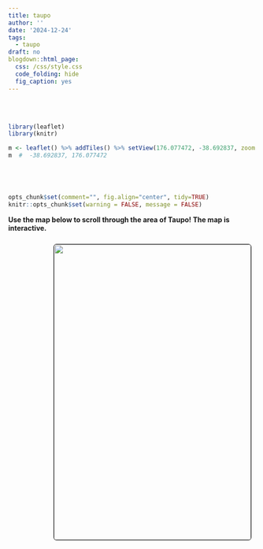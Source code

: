 ```yaml
---
title: taupo
author: ''
date: '2024-12-24'
tags:
  - taupo
draft: no
blogdown::html_page:
  css: /css/style.css
  code_folding: hide
  fig_caption: yes
---
```


<link rel="stylesheet" href="styles.css" />
<br></br>







```r
library(leaflet)
library(knitr)

m <- leaflet() %>% addTiles() %>% setView(176.077472, -38.692837, zoom = 12)
m  #  -38.692837, 176.077472





opts_chunk$set(comment="", fig.align="center", tidy=TRUE)
knitr::opts_chunk$set(warning = FALSE, message = FALSE)
```

<p><b>
Use the map below to scroll through the area of Taupo!
The map is interactive.
</p></b>

<center>
<img style="float: right; margin: 10px 10px 15px 15px;border-radius: 6px;border: 1.0px solid black;" src="images/taupo_walk.jpg" width="400" height="600"/>
</center>